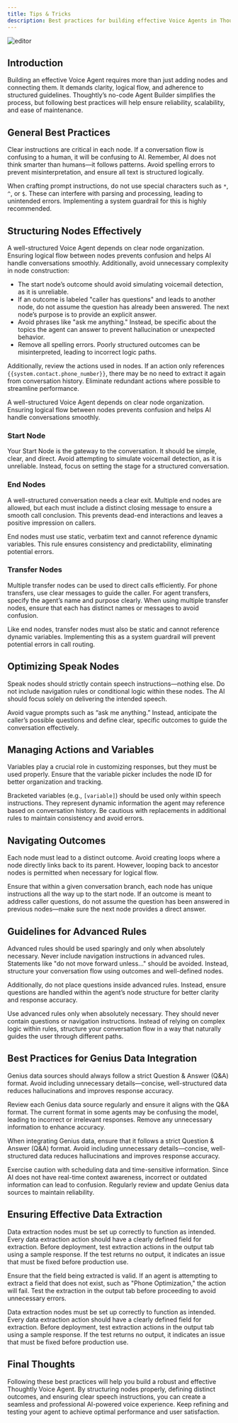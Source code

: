 ```yaml
---
title: Tips & Tricks
description: Best practices for building effective Voice Agents in Thoughtly
---
```


![editor](/images/hero/editor.png)

## Introduction

Building an effective Voice Agent requires more than just adding nodes and connecting them. It demands clarity, logical flow, and adherence to structured guidelines. Thoughtly’s no-code Agent Builder simplifies the process, but following best practices will help ensure reliability, scalability, and ease of maintenance.

## General Best Practices

Clear instructions are critical in each node. If a conversation flow is confusing to a human, it will be confusing to AI. Remember, AI does not think smarter than humans—it follows patterns. Avoid spelling errors to prevent misinterpretation, and ensure all text is structured logically.

When crafting prompt instructions, do not use special characters such as `*`, `^`, or `$`. These can interfere with parsing and processing, leading to unintended errors. Implementing a system guardrail for this is highly recommended.

## Structuring Nodes Effectively

A well-structured Voice Agent depends on clear node organization. Ensuring logical flow between nodes prevents confusion and helps AI handle conversations smoothly. Additionally, avoid unnecessary complexity in node construction:

- The start node’s outcome should avoid simulating voicemail detection, as it is unreliable.
- If an outcome is labeled "caller has questions" and leads to another node, do not assume the question has already been answered. The next node’s purpose is to provide an explicit answer.
- Avoid phrases like "ask me anything." Instead, be specific about the topics the agent can answer to prevent hallucination or unexpected behavior.
- Remove all spelling errors. Poorly structured outcomes can be misinterpreted, leading to incorrect logic paths.

Additionally, review the actions used in nodes. If an action only references `{{system.contact.phone_number}}`, there may be no need to extract it again from conversation history. Eliminate redundant actions where possible to streamline performance.

A well-structured Voice Agent depends on clear node organization. Ensuring logical flow between nodes prevents confusion and helps AI handle conversations smoothly.

### Start Node

Your Start Node is the gateway to the conversation. It should be simple, clear, and direct. Avoid attempting to simulate voicemail detection, as it is unreliable. Instead, focus on setting the stage for a structured conversation.

### End Nodes

A well-structured conversation needs a clear exit. Multiple end nodes are allowed, but each must include a distinct closing message to ensure a smooth call conclusion. This prevents dead-end interactions and leaves a positive impression on callers.

End nodes must use static, verbatim text and cannot reference dynamic variables. This rule ensures consistency and predictability, eliminating potential errors.

### Transfer Nodes

Multiple transfer nodes can be used to direct calls efficiently. For phone transfers, use clear messages to guide the caller. For agent transfers, specify the agent’s name and purpose clearly. When using multiple transfer nodes, ensure that each has distinct names or messages to avoid confusion.

Like end nodes, transfer nodes must also be static and cannot reference dynamic variables. Implementing this as a system guardrail will prevent potential errors in call routing.

## Optimizing Speak Nodes

Speak nodes should strictly contain speech instructions—nothing else. Do not include navigation rules or conditional logic within these nodes. The AI should focus solely on delivering the intended speech.

Avoid vague prompts such as “ask me anything.” Instead, anticipate the caller’s possible questions and define clear, specific outcomes to guide the conversation effectively.

## Managing Actions and Variables

Variables play a crucial role in customizing responses, but they must be used properly. Ensure that the variable picker includes the node ID for better organization and tracking.

Bracketed variables (e.g., `[variable]`) should be used only within speech instructions. They represent dynamic information the agent may reference based on conversation history. Be cautious with replacements in additional rules to maintain consistency and avoid errors.

## Navigating Outcomes

Each node must lead to a distinct outcome. Avoid creating loops where a node directly links back to its parent. However, looping back to ancestor nodes is permitted when necessary for logical flow.

Ensure that within a given conversation branch, each node has unique instructions all the way up to the start node. If an outcome is meant to address caller questions, do not assume the question has been answered in previous nodes—make sure the next node provides a direct answer.

## Guidelines for Advanced Rules

Advanced rules should be used sparingly and only when absolutely necessary. Never include navigation instructions in advanced rules. Statements like "do not move forward unless..." should be avoided. Instead, structure your conversation flow using outcomes and well-defined nodes.

Additionally, do not place questions inside advanced rules. Instead, ensure questions are handled within the agent’s node structure for better clarity and response accuracy.

Use advanced rules only when absolutely necessary. They should never contain questions or navigation instructions. Instead of relying on complex logic within rules, structure your conversation flow in a way that naturally guides the user through different paths.

## Best Practices for Genius Data Integration

Genius data sources should always follow a strict Question & Answer (Q&A) format. Avoid including unnecessary details—concise, well-structured data reduces hallucinations and improves response accuracy.

Review each Genius data source regularly and ensure it aligns with the Q&A format. The current format in some agents may be confusing the model, leading to incorrect or irrelevant responses. Remove any unnecessary information to enhance accuracy.

When integrating Genius data, ensure that it follows a strict Question & Answer (Q&A) format. Avoid including unnecessary details—concise, well-structured data reduces hallucinations and improves response accuracy.

Exercise caution with scheduling data and time-sensitive information. Since AI does not have real-time context awareness, incorrect or outdated information can lead to confusion. Regularly review and update Genius data sources to maintain reliability.

## Ensuring Effective Data Extraction

Data extraction nodes must be set up correctly to function as intended. Every data extraction action should have a clearly defined field for extraction. Before deployment, test extraction actions in the output tab using a sample response. If the test returns no output, it indicates an issue that must be fixed before production use.

Ensure that the field being extracted is valid. If an agent is attempting to extract a field that does not exist, such as "Phone Optimization," the action will fail. Test the extraction in the output tab before proceeding to avoid unnecessary errors.

Data extraction nodes must be set up correctly to function as intended. Every data extraction action should have a clearly defined field for extraction. Before deployment, test extraction actions in the output tab using a sample response. If the test returns no output, it indicates an issue that must be fixed before production use.

## Final Thoughts

Following these best practices will help you build a robust and effective Thoughtly Voice Agent. By structuring nodes properly, defining distinct outcomes, and ensuring clear speech instructions, you can create a seamless and professional AI-powered voice experience. Keep refining and testing your agent to achieve optimal performance and user satisfaction.
